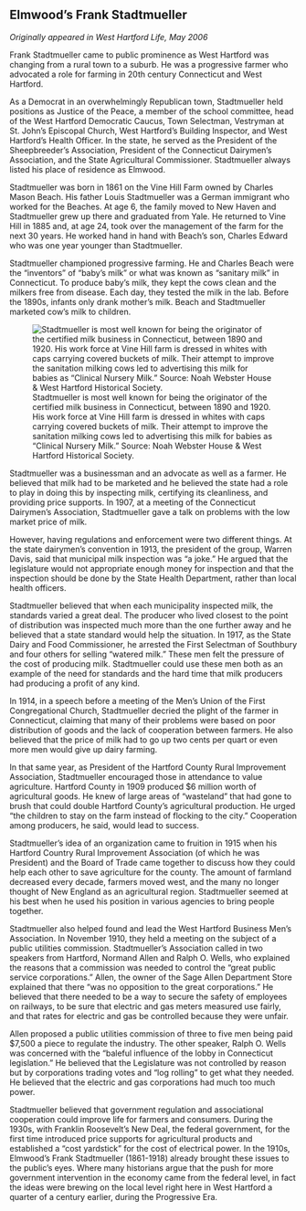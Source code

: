 ## Elmwood’s Frank Stadtmueller {-}

*Originally appeared in West Hartford Life, May 2006*

Frank Stadtmueller came to public prominence as West Hartford was changing from a rural town to a suburb. He was a progressive farmer who advocated a role for farming in 20th century Connecticut and West Hartford.

As a Democrat in an overwhelmingly Republican town, Stadtmueller held positions as Justice of the Peace, a member of the school committee, head of the West Hartford Democratic Caucus, Town Selectman, Vestryman at St. John’s Episcopal Church, West Hartford’s Building Inspector, and West Hartford’s Health Officer. In the state, he served as the President of the Sheepbreeder’s Association, President of the Connecticut Dairymen’s Association, and the State Agricultural Commissioner. Stadtmueller always listed his place of residence as Elmwood.

Stadtmueller was born in 1861 on the Vine Hill Farm owned by Charles Mason Beach. His father Louis Stadtmueller was a German immigrant who worked for the Beaches. At age 6, the family moved to New Haven and Stadtmueller grew up there and graduated from Yale. He returned to Vine Hill in 1885 and, at age 24, took over the management of the farm for the next 30 years. He worked hand in hand with Beach’s son, Charles Edward who was one year younger than Stadtmueller.

Stadtmueller championed progressive farming. He and Charles Beach were the “inventors” of “baby’s milk” or what was known as “sanitary milk” in Connecticut. To produce baby’s milk, they kept the cows clean and the milkers free from disease. Each day, they tested the milk in the lab. Before the 1890s, infants only drank mother’s milk. Beach and Stadtmueller marketed cow’s milk to children.

![Stadtmueller is most well known for being the originator of the certified milk business in Connecticut, between 1890 and 1920. His work force at Vine Hill farm is dressed in whites with caps carrying covered buckets of milk. Their attempt to improve the sanitation milking cows led to advertising this milk for babies as “Clinical Nursery Milk.” Source: Noah Webster House & West Hartford Historical Society.](images/05-stadtmueller.jpg)

Stadtmueller was a businessman and an advocate as well as a farmer. He believed that milk had to be marketed and he believed the state had a role to play in doing this by inspecting milk, certifying its cleanliness, and providing price supports. In 1907, at a meeting of the Connecticut Dairymen’s Association, Stadtmueller gave a talk on problems with the low market price of milk.

However, having regulations and enforcement were two different things. At the state dairymen’s convention in 1913, the president of the group, Warren Davis, said that municipal milk inspection was “a joke.” He argued that the legislature would not appropriate enough money for inspection and that the inspection should be done by the State Health Department, rather than local health officers.

Stadtmueller believed that when each municipality inspected milk, the standards varied a great deal. The producer who lived closest to the point of distribution was inspected much more than the one further away and he believed that a state standard would help the situation. In 1917, as the State Dairy and Food Commissioner, he arrested the First Selectman of Southbury and four others for selling “watered milk.” These men felt the pressure of the cost of producing milk. Stadtmueller could use these men both as an example of the need for standards and the hard time that milk producers had producing a profit of any kind.

In 1914, in a speech before a meeting of the Men’s Union of the First Congregational Church, Stadtmueller decried the plight of the farmer in Connecticut, claiming that many of their problems were based on poor distribution of goods and the lack of cooperation between farmers. He also believed that the price of milk had to go up two cents per quart or even more men would give up dairy farming.

In that same year, as President of the Hartford County Rural Improvement Association, Stadtmueller encouraged those in attendance to value agriculture. Hartford County in 1909 produced $6 million worth of agricultural goods. He knew of large areas of “wasteland” that had gone to brush that could double Hartford County’s agricultural production. He urged “the children to stay on the farm instead of flocking to the city.” Cooperation among producers, he said, would lead to success.

Stadtmueller’s idea of an organization came to fruition in 1915 when his Hartford Country Rural Improvement Association (of which he was President) and the Board of Trade came together to discuss how they could help each other to save agriculture for the county. The amount of farmland decreased every decade, farmers moved west, and the many no longer thought of New England as an agricultural region. Stadtmueller seemed at his best when he used his position in various agencies to bring people together.

Stadtmueller also helped found and lead the West Hartford Business Men’s Association. In November 1910, they held a meeting on the subject of a public utilities commission. Stadtmueller’s Association called in two speakers from Hartford, Normand Allen and Ralph O. Wells, who explained the reasons that a commission was needed to control the “great public service corporations.” Allen, the owner of the Sage Allen Department Store explained that there “was no opposition to the great corporations.” He believed that there needed to be a way to secure the safety of employees on railways, to be sure that electric and gas meters measured use fairly, and that rates for electric and gas be controlled because they were unfair.

Allen proposed a public utilities commission of three to five men being paid $7,500 a piece to regulate the industry. The other speaker, Ralph O. Wells was concerned with the “baleful influence of the lobby in Connecticut legislation.” He believed that the Legislature was not controlled by reason but by corporations trading votes and “log rolling” to get what they needed. He believed that the electric and gas corporations had much too much power.

Stadtmueller believed that government regulation and associational cooperation could improve life for farmers and consumers. During the 1930s, with Franklin Roosevelt’s New Deal, the federal government, for the first time introduced price supports for agricultural products and established a “cost yardstick” for the cost of electrical power. In the 1910s, Elmwood’s Frank Stadtmueller (1861-1918) already brought these issues to the public’s eyes. Where many historians argue that the push for more government intervention in the economy came from the federal level, in fact the ideas were brewing on the local level right here in West Hartford a quarter of a century earlier, during the Progressive Era.
